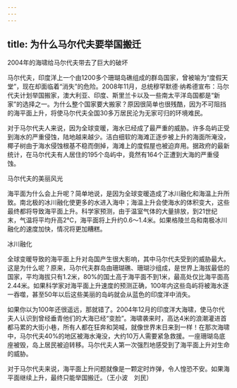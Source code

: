 ```yaml
---
---
---
```

title: 为什么马尔代夫要举国搬迁
---




2004年的海啸给马尔代夫带去了巨大的破坏



马尔代夫，印度洋上一个由1200多个珊瑚岛礁组成的群岛国家，曾被喻为“度假天堂”，现在却面临着“消失”的危险。2008年11月，总统穆罕默德·纳希德宣布：马尔代夫计划举国搬家，澳大利亚、印度、斯里兰卡以及一些南太平洋岛国都是“新家”的选择之一。为什么整个国家要大搬家？原因很简单也很残酷，因为不可阻挡的海平面上升，将使马尔代夫全国30多万居民沦为无家可归的环境难民。

对于马尔代夫人来说，因为全球变暖，海水已经成了最严重的威胁。许多岛屿正受到海水的严重侵蚀，陆地越来越少。洁白细软的海滩正逐步被上升的海面所淹没，椰子树由于海水侵蚀根基不稳而倒掉，海滩上的度假屋也被迫弃用。据政府的最新统计，在马尔代夫有人居住的195个岛屿中，竟然有164个正遭到大海的严重侵蚀。

马尔代夫的美丽风光



海平面为什么会上升呢？简单地说，是因为全球变暖造成了冰川融化和海温上升所致。南北极的冰川融化使更多的水进入海中；海温上升会使海水的体积变大，这些最终都将导致海平面上升。科学家预测，由于温室气体的大量排放，到21世纪末，气温将平均升高2℃，海平面将上升约0.6～1.4米。如果格陵兰岛和南极冰川融化的速度加快，情况将更加糟糕。

冰川融化



全球变暖导致的海平面上升对岛国产生很大影响，其中马尔代夫受到的威胁最大。这是为什么呢？原来，马尔代夫群岛由珊瑚礁、珊瑚沙组成，是世界上海拔最低的国家，平均海拔只有1.2米，80%的国土高于海平面不到1米，最高处仅比海平面高2.44米。如果科学家对海平面上升速度的预测正确，100年内这些岛屿将被海水逐一吞噬，甚至50年以后这些美丽的岛屿就会从蓝色的印度洋中消失。

如果你以为100年还很遥远，那就错了。2004年12月的印度洋大海啸，使马尔代夫人认识到曾经垂青他们的大海已经“变脸”。海啸袭来时，高达4米的浪潮灌进首都马累的大街小巷，所有人都在狂奔和哭喊，就像世界末日来到一样！在那次海啸中，马尔代夫40%的地区被海水淹没，大约10万人需要紧急救援。一座珊瑚岛底座被毁，岛上居民被迫转移。马尔代夫人第一次强烈地感受到了海平面上升对生命的威胁。

对于马尔代夫来说，海平面上升问题就像是一颗定时炸弹，令人惶恐不安。如果海平面继续上升，最终只能举国搬迁。（王小波　刘民）